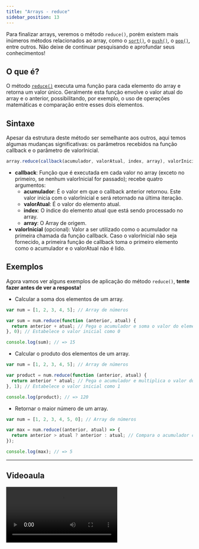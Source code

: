 ```yaml
---
title: "Arrays - reduce"
sidebar_position: 13
---
```


Para finalizar arrays, veremos o método `reduce()`, porém existem mais inúmeros métodos relacionados ao array, como o [`sort()`](https://developer.mozilla.org/en-US/docs/Web/JavaScript/Reference/Global_Objects/Array/sort), o [`push()`](https://developer.mozilla.org/en-US/docs/Web/JavaScript/Reference/Global_Objects/Array/push), o [`pop()`](https://developer.mozilla.org/en-US/docs/Web/JavaScript/Reference/Global_Objects/Array/pop), entre outros. Não deixe de continuar pesquisando e aprofundar seus conhecimentos!

## O que é?

O método [`reduce()`](https://developer.mozilla.org/en-US/docs/Web/JavaScript/Reference/Global_Objects/Array/reduce) executa uma função para cada elemento do array e retorna um valor único. Geralmente esta função envolve o valor atual do array e o anterior, possibilitando, por exemplo, o uso de operações matemáticas e comparação entre esses dois elementos.

## Sintaxe

Apesar da estrutura deste método ser semelhante aos outros, aqui temos algumas mudanças significativas: os parâmetros recebidos na função callback e o parâmetro de valorInicial.

```js
array.reduce(callback(acumulador, valorAtual, index, array), valorInicial);
```

- **callback**: Função que é executada em cada valor no array (exceto no primeiro, se nenhum valorInicial for passado); recebe quatro argumentos:
  - **acumulador**: É o valor em que o callback anterior retornou. Este valor inicia com o valorInicial e será retornado na última iteração.
  - **valorAtual**: É o valor do elemento atual.
  - **index**: O índice do elemento atual que está sendo processado no array.
  - **array**: O Array de origem.
- **valorInicial** (opcional): Valor a ser utilizado como o acumulador na primeira chamada da função callback. Caso o valorInicial não seja fornecido, a primeira função de callback toma o primeiro elemento como o acumulador e o valorAtual não é lido.

## Exemplos

Agora vamos ver alguns exemplos de aplicação do método `reduce()`, **tente fazer antes de ver a resposta!**

- Calcular a soma dos elementos de um array.

```js
var num = [1, 2, 3, 4, 5]; // Array de números

var sum = num.reduce(function (anterior, atual) {
  return anterior + atual; // Pega o acumulador e soma o valor do elemento atual
}, 0); // Estabelece o valor inicial como 0

console.log(sum); // => 15
```

- Calcular o produto dos elementos de um array.

```js
var num = [1, 2, 3, 4, 5]; // Array de números

var product = num.reduce(function (anterior, atual) {
  return anterior * atual; // Pega o acumulador e multiplica o valor do elemento atual
}, 1); // Estabelece o valor inicial como 1

console.log(product); // => 120
```

- Retornar o maior número de um array.

```js
var num = [1, 2, 3, 4, 5, 0]; // Array de números

var max = num.reduce((anterior, atual) => {
  return anterior > atual ? anterior : atual; // Compara o acumulador com o elemento atual e retorna o maior deles
});

console.log(max); // => 5
```

---

## Videoaula

<video src="https://www.youtube.com/embed/0wCmSVC4MKg?list=PLc77ERAwzB_0-C3oGJm0y-HPBf2dWS7UL" />

---


## Quiz

As questões abaixo fazem menção ao que você aprendeu no conteúdo escrito e o vídeo sobre `reduce()` em JS.

<Quiz
  question="1. O que o método reduce() faz?"
  answers={[
    "Retorna um novo array com todos os elementos transformados.",
    "Filtra os elementos de um array de acordo com uma condição.",
    "Executa uma função para cada elemento do array e retorna um valor único.",
    "Ordena os elementos do array.",
    "Adiciona novos elementos ao final do array.",
  ]}
  correctIndex={2}
/>

<Quiz
  question="2. O que acontece se o valorInicial não for fornecido no método reduce()?"
  answers={[
    "O método reduce() falha e retorna um erro.",
    "O valorInicial é automaticamente definido como 0.",
    "O valorInicial é automaticamente definido como 1.",
    "O primeiro elemento do array é usado como acumulador.",
    " O valorInicial é definido como null.",
  ]}
  correctIndex={3}
/>

<Quiz
  question="3. Qual é a função do acumulador no método reduce()?"
  answers={[
    "Armazenar o índice atual do array.",
    "Inicializar o array com novos valores.",
    "Armazenar o tamanho do array.",
    "Retornar o array original.",
    "Acumular o valor retornado pela execução da função callback anterior.",
  ]}
  correctIndex={4}
/>

<Quiz
  question="4. Qual dos seguintes exemplos de uso do reduce() calcula corretamente a média dos elementos de um array?"
  answers={[
    "var avg = num.reduce((x, y) => { return x + y; }) / num.length;",
    "var avg = num.reduce((x, y) => { x + y; }) / num.length;",
    "var avg = num.reduce((x, y) => { return (x + y) / num.length; });",
    "var avg = num.reduce((x, y) => { return (x + y) / num.length; }, 0);",
    "var avg = num.reduce((x, y) => { x * y; }) / num.length;",
  ]}
  correctIndex={0}
/>
